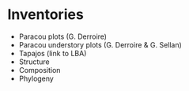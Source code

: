 # Inventories

-   Paracou plots (G. Derroire)
-   Paracou understory plots (G. Derroire & G. Sellan)
-   Tapajos (link to LBA)
-   Structure
-   Composition
-   Phylogeny
